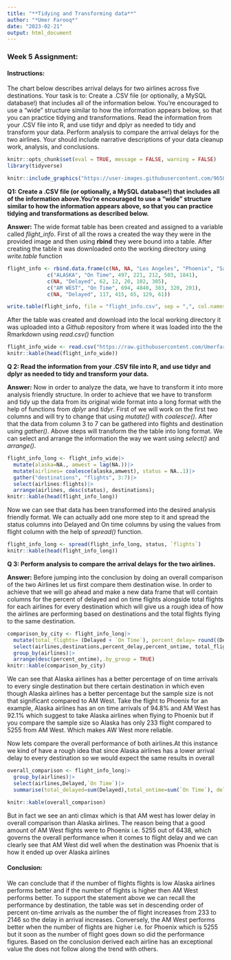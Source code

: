 ---
title: "**Tidying and Transforming data**"
author: "*Umer Farooq*"
date: "2023-02-21"
output: html_document
---



### **Week 5 Assignment:**
#### **Instructions:**
The chart below describes arrival delays for two airlines across five destinations. Your task is to: Create a .CSV file (or optionally, a MySQL database!) that includes all of the information below. You’re encouraged to use a “wide” structure similar to how the information appears below, so that you can practice tidying and transformations. Read the information from your .CSV file into R, and use tidyr and dplyr as needed to tidy and transform your data. Perform analysis to compare the arrival delays for the two airlines. Your should include narrative descriptions of your data cleanup work, analysis, and conclusions.

```{r global_options, include=FALSE}

knitr::opts_chunk$set(eval = TRUE, message = FALSE, warning = FALSE)
library(tidyverse)
```


```{r echo=FALSE}
knitr::include_graphics("https://user-images.githubusercontent.com/96589710/221388514-d78adca4-bbbe-4919-ba5e-73988ba77b6b.png")
```

**Q1: Create a .CSV file (or optionally, a MySQL database!) that includes all of the information above.You’re encouraged to use a “wide” structure similar to how the information appears above, so that you can practice tidying and transformations as described below.**

**Answer:** The wide format table has been created and assigned to a variable called *flight_info*. First of all the rows a created the way they were in the provided image and then using **rbind** they were bound into a table. After creating the table it was downloaded onto the working directory using *write.table* function
```{r}
flight_info <- rbind.data.frame(c(NA, NA, "Los Angeles", "Phoenix", "San Diego", "San Francisco", "Seattle"),
             c("ALASKA", "On Time", 497, 221, 212, 503, 1841),
             c(NA, "Delayed", 62, 12, 20, 102, 305),
             c("AM WEST", "On Time", 694, 4840, 383, 320, 201),
             c(NA, "Delayed", 117, 415, 65, 129, 61))

write.table(flight_info, file = "flight_info.csv", sep = ",", col.names=F, row.names=F)

```


After the table was created and download into the local working directory it was uploaded into a *Github* repository from where it was loaded into the the Rmarkdown using *read.csv()*  function

```{r}
flight_info_wide <- read.csv("https://raw.githubusercontent.com/Umerfarooq122/Data_sets/main/flight_info.csv") 
knitr::kable(head(flight_info_wide))
```

**Q 2: Read the information from your .CSV file into R, and use tidyr and dplyr as needed to tidy and transform your data.**

**Answer:** Now in order to analyze the data, we have to transform it into more analysis friendly structure. In order to achieve that we have to transform and tidy up the data from its original wide format into a long format with the help of functions from *dplyr* and *tidyr*. First of we will work on the first two columns and will try to change that using *mutate()* with *coalesce()*. After that the data from column 3 to 7 can be gathered into flights and destination using *gather()*. Above steps will transform the the table into long format. We can select and arrange the information the way we want using *select()* and *arrange()*.

```{r}
flight_info_long <- flight_info_wide|>
  mutate(alaska=NA., amwest = lag(NA.))|>
  mutate(airlines= coalesce(alaska,amwest), status = NA..1)|>
  gather("destinations", "flights", 3:7)|>
  select(airlines:flights)|>
  arrange(airlines, desc(status), destinations);
knitr::kable(head(flight_info_long))
```

Now we can see that data has been transformed into the desired analysis friendly format. We can actually add one more step to it and spread the status columns into Delayed and On time columns by using the values from flight column with the help of *spread()* function.

```{r}
flight_info_long <- spread(flight_info_long, status, `flights`)
knitr::kable(head(flight_info_long))
```

**Q 3: Perform analysis to compare the arrival delays for the two airlines.**

**Answer:** Before jumping into the conclusion by doing an overall comparison of the two Airlines let us first compare them destination wise. In order to achieve that we will go ahead and make a new data frame that will contain columns for the percent of delayed and on time flights alongside total flights for each airlines for every destination which will give us a rough idea of how the airlines are performing based on destinations and the total flights flying to the same destination. 

```{r}
comparison_by_city <- flight_info_long|>
  mutate(total_flights= (Delayed + `On Time`), percent_delay= round((Delayed / ( Delayed+ `On Time`))*100,1), percent_ontime= 100-percent_delay)|>
  select(airlines,destinations,percent_delay,percent_ontime, total_flights)|>
  group_by(airlines)|>
  arrange(desc(percent_ontime),.by_group = TRUE)
knitr::kable(comparison_by_city)
```

We can see that Alaska airlines has a better percentage of on time arrivals to every single destination but there certain destination in which even though Alaska airlines has a better percentage but the sample size is not that significant compared to AM West. Take the flight to Phoenix for an example, Alaska airlines has an on time arrivals of 94.8% and AM West has 92.1% which suggest to take Alaska airlines when flying to Phoenix but if you compare the sample size so Alaska has only 233 flight compared to 5255 from AM West. Which makes AW West more reliable.

Now lets compare the overall performance of both airlines.At this instance we kind of have a rough idea that since Alaska airlines has a lower arrival delay to every destination so we would expect the same results in overall

```{r}
overall_comparison <- flight_info_long|>
  group_by(airlines)|>
  select(airlines,Delayed,`On Time`)|>
  summarise(total_delayed=sum(Delayed),total_ontime=sum(`On Time`), delay_percent=round(sum(Delayed)/(sum(Delayed) + sum(`On Time`)) * 100, 2), ontime_percent=round(sum(`On Time`)/(sum(Delayed) + sum(`On Time`)) * 100, 2))

knitr::kable(overall_comparison)
```

But in fact we see an anti climax which is that AM west has lower delay in overall comparison than Alaska airlines. The reason being that a good amount of AM West flights were to Phoenix i.e. 5255 out of 6438, which governs the overall performance when it comes to flight delay and we can clearly see that AM West did well when the destination was Phoenix that is how it ended up over Alaska airlines

#### **Conclusion:**

We can conclude that if the number of flights flights is low Alaska airlines performs better and if the number of flights is higher then AM West performs better. To support the statement above we can recall the performance by destination, the table was set in descending order of percent on-time arrivals as the number the of flight increases from 233 to 2146 so the delay in arrival increases. Conversely, the AM West performs better when the number of flights are higher i.e. for Phoenix which is 5255 but it soon as the number of flight goes down so did the performance figures. Based on the conclusion derived each airline has an exceptional value the does not follow along the trend with others. 
